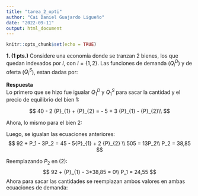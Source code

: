 ```yaml
---
title: "tarea_2_opti"
author: "Cai Daniel Guajardo Ligueño"
date: "2022-09-11"
output: html_document
---
```


```r
knitr::opts_chunk$set(echo = TRUE)
```
**1. (1 pts.)** Considere una economía donde se tranzan 2 bienes, los que quedan indexados por $i$, con $i = \left\{ 1,2 \right\}$. Las funciones de demanda (${Q}^{D}_{i}$) y de oferta (${Q}^{S}_{i}$), estan dadas por: 
\begin{eqnarray}
{Q}^{D}_{1} & = & 40 - 2 {P}_{1} + {P}_{2} \nonumber \\
{Q}^{S}_{1} & = & - 5 + 3 {P}_{1} - {P}_{2} \nonumber \\
{Q}^{D}_{2} & = & 90 + {P}_{1} - {P}_{2} \nonumber \\
{Q}^{S}_{2} & = & - 2 + 2 {P}_{2} \nonumber
\end{eqnarray}

**Respuesta**\
Lo primero que se hizo fue igualar ${Q}^{D}_{1}$ y ${Q}^{S}_{1}$ para sacar la cantidad y el precio de equilibrio del bien 1:

$$
40 - 2 {P}_{1} + {P}_{2} = - 5 + 3 {P}_{1} - {P}_{2}\\
$$
\begin{equation}
45 - 5{P}_{1} + 2 {P}_{2} = 0\ \ \  (1)
\end{equation}


Ahora, lo mismo para el bien 2:
\begin{eqnarray}
90 + {P}_{1} - {P}_{2} = - 2 + 2 {P}_{2}\nonumber \\
92 + {P}_{1} - 3 {P}_{2} = 0\ \ \  (2) \nonumber
\end{eqnarray}


Luego, se igualan las ecuaciones anteriores:
$$
92 + P_1 - 3P_2 = 45 - 5{P}_{1} + 2 {P}_{2} \\
505 = 13P_2\\
P_2 = 38,85
$$

Reemplazando $P_2$ en (2):
$$
92 + {P}_{1} - 3*38,85 = 0\\
P_1 = 24,55
$$
Ahora para sacar las cantidades se reemplazan ambos valores en ambas ecuaciones de demanda:

\begin{equation}
{Q}^{D}_{1} = 40 - 2*24,55 + 38,85\\
{Q}^{D}_{1} = 29,75.\\
\end{equation}

\begin{equation}
{Q}^{D}_{2} = 90 + 24,55 - 38,85\\
{Q}^{D}_{2} = 75,7.\\
\end{equation}